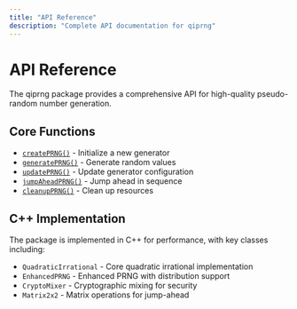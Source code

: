 ```yaml
---
title: "API Reference"
description: "Complete API documentation for qiprng"
---
```


# API Reference

The qiprng package provides a comprehensive API for high-quality pseudo-random number generation.

## Core Functions

- [`createPRNG()`](/api-reference/r-functions/createPRNG) - Initialize a new generator
- [`generatePRNG()`](/api-reference/r-functions/generatePRNG) - Generate random values
- [`updatePRNG()`](/api-reference/r-functions/updatePRNG) - Update generator configuration
- [`jumpAheadPRNG()`](/api-reference/r-functions/jumpAheadPRNG) - Jump ahead in sequence
- [`cleanupPRNG()`](/api-reference/r-functions/cleanupPRNG) - Clean up resources

## C++ Implementation

The package is implemented in C++ for performance, with key classes including:

- `QuadraticIrrational` - Core quadratic irrational implementation
- `EnhancedPRNG` - Enhanced PRNG with distribution support
- `CryptoMixer` - Cryptographic mixing for security
- `Matrix2x2` - Matrix operations for jump-ahead
